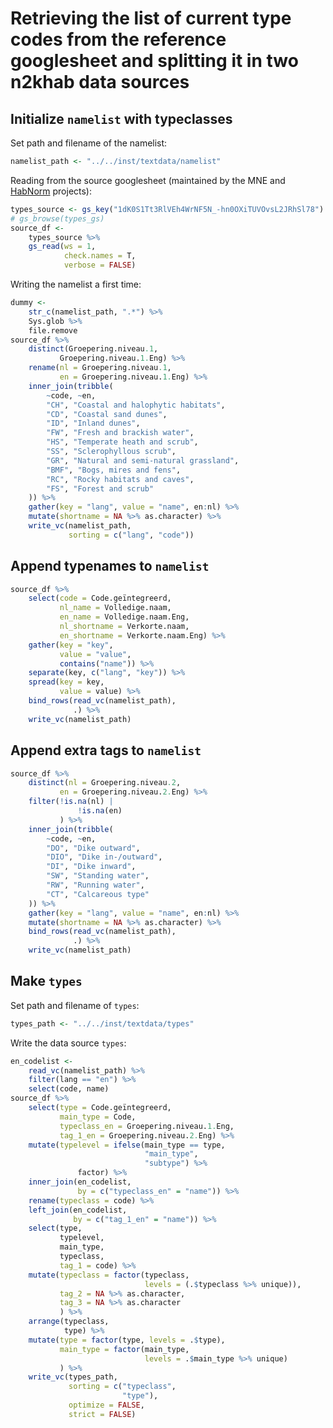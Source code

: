 # Retrieving the list of current type codes from the reference googlesheet and splitting it in two n2khab data sources

## Initialize `namelist` with typeclasses

Set path and filename of the namelist:

```r
namelist_path <- "../../inst/textdata/namelist"
```


Reading from the source googlesheet (maintained by the MNE and [HabNorm](https://github.com/inbo/habnorm) projects):

```r
types_source <- gs_key("1dK0S1Tt3RlVEh4WrNF5N_-hn0OXiTUVOvsL2JRhSl78")
# gs_browse(types_gs)
source_df <-
    types_source %>%
    gs_read(ws = 1, 
            check.names = T,
            verbose = FALSE)
```

Writing the namelist a first time:

```r
dummy <- 
    str_c(namelist_path, ".*") %>% 
    Sys.glob %>% 
    file.remove
source_df %>% 
    distinct(Groepering.niveau.1,
           Groepering.niveau.1.Eng) %>% 
    rename(nl = Groepering.niveau.1,
           en = Groepering.niveau.1.Eng) %>% 
    inner_join(tribble(
        ~code, ~en,
        "CH", "Coastal and halophytic habitats",
        "CD", "Coastal sand dunes", 
        "ID", "Inland dunes", 
        "FW", "Fresh and brackish water", 
        "HS", "Temperate heath and scrub", 
        "SS", "Sclerophyllous scrub", 
        "GR", "Natural and semi-natural grassland",
        "BMF", "Bogs, mires and fens", 
        "RC", "Rocky habitats and caves", 
        "FS", "Forest and scrub"
    )) %>% 
    gather(key = "lang", value = "name", en:nl) %>% 
    mutate(shortname = NA %>% as.character) %>% 
    write_vc(namelist_path,
             sorting = c("lang", "code"))
```

## Append typenames to `namelist`

```r
source_df %>% 
    select(code = Code.geïntegreerd,
           nl_name = Volledige.naam,
           en_name = Volledige.naam.Eng,
           nl_shortname = Verkorte.naam,
           en_shortname = Verkorte.naam.Eng) %>% 
    gather(key = "key", 
           value = "value",
           contains("name")) %>% 
    separate(key, c("lang", "key")) %>% 
    spread(key = key,
           value = value) %>% 
    bind_rows(read_vc(namelist_path),
              .) %>% 
    write_vc(namelist_path)
```

## Append extra tags to `namelist`

```r
source_df %>% 
    distinct(nl = Groepering.niveau.2,
           en = Groepering.niveau.2.Eng) %>% 
    filter(!is.na(nl) |
               !is.na(en)
           ) %>% 
    inner_join(tribble(
        ~code, ~en,
        "DO", "Dike outward",
        "DIO", "Dike in-/outward", 
        "DI", "Dike inward", 
        "SW", "Standing water", 
        "RW", "Running water", 
        "CT", "Calcareous type"
    )) %>% 
    gather(key = "lang", value = "name", en:nl) %>% 
    mutate(shortname = NA %>% as.character) %>% 
    bind_rows(read_vc(namelist_path),
              .) %>% 
    write_vc(namelist_path)
```

## Make `types`

Set path and filename of `types`:

```r
types_path <- "../../inst/textdata/types"
```

Write the data source `types`:

```r
en_codelist <- 
    read_vc(namelist_path) %>% 
    filter(lang == "en") %>% 
    select(code, name)
source_df %>%
    select(type = Code.geïntegreerd,
           main_type = Code,
           typeclass_en = Groepering.niveau.1.Eng,
           tag_1_en = Groepering.niveau.2.Eng) %>% 
    mutate(typelevel = ifelse(main_type == type, 
                              "main_type",
                              "subtype") %>% 
               factor) %>% 
    inner_join(en_codelist,
               by = c("typeclass_en" = "name")) %>% 
    rename(typeclass = code) %>% 
    left_join(en_codelist,
              by = c("tag_1_en" = "name")) %>% 
    select(type,
           typelevel,
           main_type,
           typeclass,
           tag_1 = code) %>% 
    mutate(typeclass = factor(typeclass, 
                              levels = (.$typeclass %>% unique)),
           tag_2 = NA %>% as.character,
           tag_3 = NA %>% as.character
           ) %>% 
    arrange(typeclass, 
            type) %>% 
    mutate(type = factor(type, levels = .$type),
           main_type = factor(main_type, 
                              levels = .$main_type %>% unique)
           ) %>% 
    write_vc(types_path,
             sorting = c("typeclass",
                         "type"),
             optimize = FALSE,
             strict = FALSE)
```



